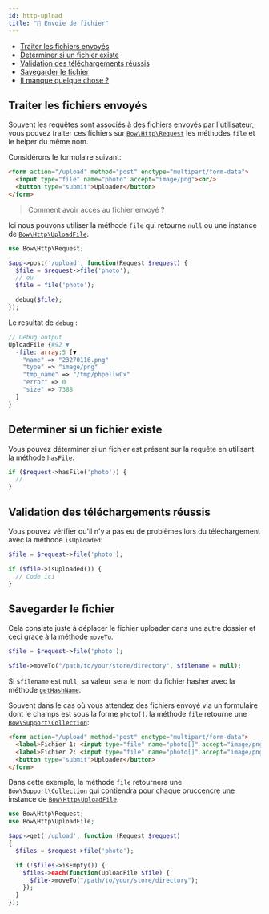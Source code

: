 ```yaml
---
id: http-upload
title: "🛫 Envoie de fichier"
---
```



- [Traiter les fichiers envoyés](#traiter-les-fichiers-envoyés)
- [Determiner si un fichier existe](#determiner-si-un-fichier-existe)
- [Validation des téléchargements réussis](#validation-des-téléchargements-réussis)
- [Savegarder le fichier](#savegarder-le-fichier)
- [Il manque quelque chose ?](#il-manque-quelque-chose-)

## Traiter les fichiers envoyés

Souvent les requêtes sont associés à des fichiers envoyés par l'utilisateur, vous pouvez traiter ces fichiers sur [`Bow\Http\Request`](https://bowphp.com/api/master/Bow/Http/Request.html) les méthodes `file` et le helper du même nom.

Considérons le formulaire suivant:

```html
<form action="/upload" method="post" enctype="multipart/form-data">
  <input type="file" name="photo" accept="image/png"><br/>
  <button type="submit">Uploader</button>
</form>
```

> Comment avoir accès au fichier envoyé ?

Ici nous pouvons utiliser la méthode `file` qui retourne `null` ou une instance de [`Bow\Http\UploadFile`](https://bowphp.com/api/master/Bow/Http/UploadFile.html).

```php
use Bow\Http\Request;

$app->post('/upload', function(Request $request) {
  $file = $request->file('photo');
  // ou
  $file = file('photo');

  debug($file);
});
```

Le resultat de `debug` :

```php
// Debug output
UploadFile {#92 ▼
  -file: array:5 [▼
    "name" => "23270116.png"
    "type" => "image/png"
    "tmp_name" => "/tmp/phpellwCx"
    "error" => 0
    "size" => 7388
  ]
}
```

## Determiner si un fichier existe

Vous pouvez déterminer si un fichier est présent sur la requête en utilisant la méthode `hasFile`:

```php
if ($request->hasFile('photo')) {
  //
}
```

## Validation des téléchargements réussis

Vous pouvez vérifier qu'il n'y a pas eu de problèmes lors du téléchargement avec la méthode `isUploaded`:

```php
$file = $request->file('photo');

if ($file->isUploaded()) {
  // Code ici
}
```

## Savegarder le fichier

Cela consiste juste à déplacer le fichier uploader dans une autre dossier et ceci grace à la méthode `moveTo`.

```php
$file = $request->file('photo');

$file->moveTo("/path/to/your/store/directory", $filename = null);
```

Si `$filename` est `null`, sa valeur sera le nom du fichier hasher avec la méthode [`getHashName`](https://bowphp.com/api/master/Bow/Http/UploadFile.html#method_getHashName).

Souvent dans le cas où vous attendez des fichiers envoyé via un formulaire dont le champs est sous la forme `photo[]`. la méthode `file` retourne une [`Bow\Support\Collection`](https://bowphp.com/api/master/Bow/Support/Collection.html):

```html
<form action="/upload" method="post" enctype="multipart/form-data">
  <label>Fichier 1: <input type="file" name="photo[]" accept="image/png"></label><br/>
  <label>Fichier 2: <input type="file" name="photo[]" accept="image/png"></label><br/>
  <button type="submit">Uploader</button>
</form>
```

Dans cette exemple, la méthode `file` retournera une [`Bow\Support\Collection`](https://bowphp.com/api/master/Bow/Support/Collection.html) qui contiendra pour chaque oruccencre une instance de [`Bow\Http\UploadFile`](https://bowphp.com/api/master/Bow/Http/UploadFile.html).

```php
use Bow\Http\Request;
use Bow\Http\UploadFile;

$app->get('/upload', function (Request $request)
{
  $files = $request->file('photo');

  if (!$files->isEmpty()) {
    $files->each(function(UploadFile $file) {
      $file->moveTo("/path/to/your/store/directory");
    });
  }
});
```

<SuggestionFeature />
